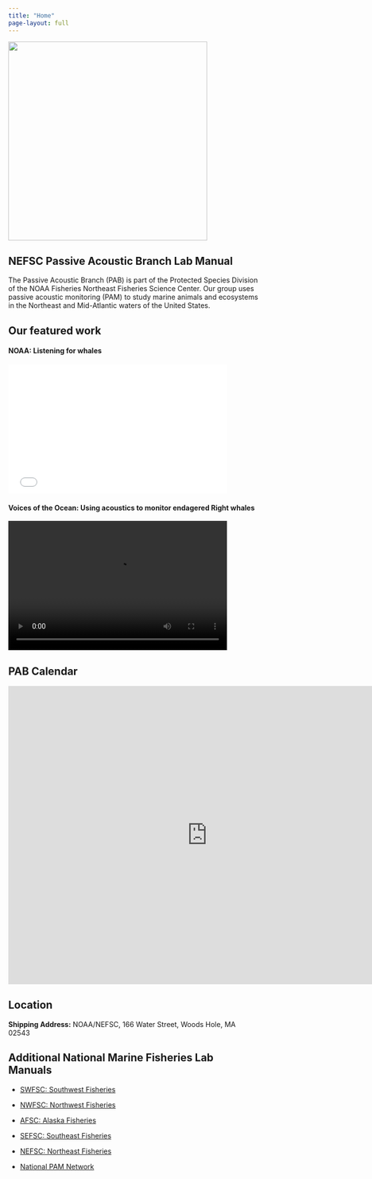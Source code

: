 ```yaml
---
title: "Home"
page-layout: full
---
```


![](/figs/infographics/Logo/Logo-SC.png){width=400}

## NEFSC Passive Acoustic Branch Lab Manual

The Passive Acoustic Branch (PAB) is part of the Protected Species Division of the NOAA Fisheries Northeast Fisheries Science Center. Our group uses passive acoustic monitoring (PAM) to study marine animals and ecosystems in the Northeast and Mid-Atlantic waters of the United States.

## Our featured work
#### NOAA: Listening for whales  
<iframe src='//players.brightcove.net/659677166001/4b3c8a9e-7bf7-43dd-b693-2614cc1ed6b7_default/index.html?videoId=6364921533112' allowfullscreen frameborder=0 width="440" height="260"></iframe>


#### Voices of the Ocean: Using acoustics to monitor endagered Right whales

<video width="440" height="260" controls>
  <source src=/figs/Videos/VITS.2.mp4 type="video/mp4">
  </video>

## PAB Calendar
<iframe src="https://calendar.google.com/calendar/embed?src=noaa.gov_n19q6r5ojpaqhn1v1sd6q1l3ig%40group.calendar.google.com&ctz=America%2FNew_York" style="border: 0" width="800" height="600" frameborder="0" scrolling="no">
</iframe>

## Location
**Shipping Address:** NOAA/NEFSC, 166 Water Street, Woods Hole, MA 02543

## Additional National Marine Fisheries Lab Manuals

-   [SWFSC: Southwest Fisheries](https://sael-swfsc.github.io/SAEL-lab-manual/)

-   [NWFSC: Northwest Fisheries](https://noaa-nwfsc.github.io/NWFSC-PAM-Lab-Manual/)

-   [AFSC: Alaska Fisheries](https://noaa-afsc.github.io/AFSC-MML-PAM-Lab-Manual/)

-   [SEFSC: Southeast Fisheries](https://sefsc.github.io/SEFSC-PAM-Lab-Manual/)

-   [NEFSC: Northeast Fisheries](https://nefsc.github.io/NEFSC_PAB_lab_manual/)

-   [National PAM Network](https://github.com/nmfs-ost/PAM_National_Network)